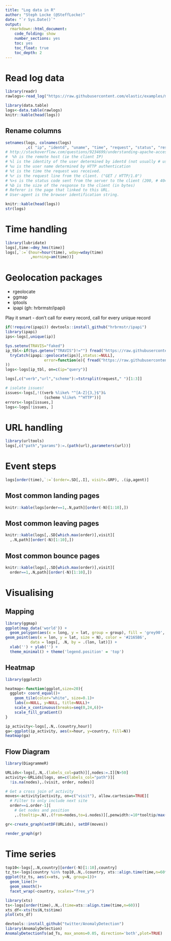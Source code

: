 ```yaml
---
title: "Log data in R"
author: "Steph Locke (@SteffLocke)"
date: "`r Sys.Date()`"
output: 
  rmarkdown::html_document: 
    code_folding: show
    number_sections: yes
    toc: yes
    toc_float: true
    toc_depth: 2
---
```



# Read log data
```r
library(readr)
rawlogs<-read_log("https://raw.githubusercontent.com/elastic/examples/master/ELK_apache/apache_logs")

library(data.table)
logs<-data.table(rawlogs)
knitr::kable(head(logs))
```

## Rename columns
```r
setnames(logs, colnames(logs)
         ,c( "ip", "identd", "uname", "time", "request", "status", "respsize", "referer", "agent"))
# http://stackoverflow.com/questions/9234699/understanding-apache-access-log
#  %h is the remote host (ie the client IP)
# %l is the identity of the user determined by identd (not usually # used since not reliable)
# %u is the user name determined by HTTP authentication
# %t is the time the request was received.
# %r is the request line from the client. ("GET / HTTP/1.0")
# %>s is the status code sent from the server to the client (200, # 404 etc.)
# %b is the size of the response to the client (in bytes)
# Referer is the page that linked to this URL.
# User-agent is the browser identification string.

knitr::kable(head(logs))
str(logs)
```


# Time handling
```r
library(lubridate)
logs[,time:=dmy_hms(time)]
logs[,`:=`(hour=hour(time), wday=wday(time)
           ,morning=am(time))]
```



# Geolocation packages
- rgeolocate
- ggmap
- iptools
- ipapi (gh: hrbrmstr/ipapi)

Play it smart - don't call for every record, call for every unique record

```r
if(!require(ipapi)) devtools::install_github("hrbrmstr/ipapi")
library(ipapi)
ips<-logs[,unique(ip)]

Sys.setenv(TRAVIS="faked")
ip_tbl<-if(Sys.getenv("TRAVIS")!="") fread("https://raw.githubusercontent.com/stephlocke/lazyCDN/master/sampleIPtbl.csv") else(
  tryCatch(ipapi::geolocate(ips)[,status:=NULL],
                 error=function(e){ fread("https://raw.githubusercontent.com/stephlocke/lazyCDN/master/sampleIPtbl.csv")}
))
logs<-logs[ip_tbl, on=c(ip="query")]
```

```r
logs[,c("verb","url","scheme"):=tstrsplit(request," ")[1:3]]

# isolate issues!
issues<-logs[,!((verb %like% "^[A-Z]{3,}$")&
                 (scheme %like% "^HTTP"))]
errors<-logs[issues,]
logs<-logs[!issues, ]
```

# URL handling
```r
library(urltools)
logs[,c("path","params"):=.(path(url),parameters(url))]
```

# Event steps
```r
logs[order(time),`:=`(order=.SD[,.I], visit=.GRP), .(ip,agent)]
```

## Most common landing pages
```r
knitr::kable(logs[order==1,.N,path][order(-N)[1:10],])
```

## Most common leaving pages
```r
knitr::kable(logs[,.SD[which.max(order)],visit][
  ,.N,path][order(-N)[1:10],])
```

## Most common bounce pages
```r
knitr::kable(logs[,.SD[which.max(order)],visit][
  order==1,.N,path][order(-N)[1:10],])
```

# Visualising
## Mapping
```r
library(ggmap)
ggplot(map_data('world')) +
  geom_polygon(aes(x = long, y = lat, group = group), fill = 'grey90', colour = 'white') + 
geom_point(aes(x = lon, y = lat, size = N), color = '#2165B6',
           data = logs[, .N, by = .(lon, lat)]) +
  xlab('') + ylab('') + 
  theme_minimal() + theme('legend.position' = 'top')
```

## Heatmap
```r
library(ggplot2)

heatmap<-function(ggplot,size=20){
  ggplot+ coord_equal()+
    geom_tile(color="white", size=0.1)+
    labs(x=NULL, y=NULL, title=NULL)+
    scale_x_continuous(breaks=seq(0,24,6))+
    scale_fill_gradient()
}

ip_activity<-logs[,.N,.(country,hour)]
ga<-ggplot(ip_activity, aes(x=hour, y=country, fill=N))
heatmap(ga)

```

## Flow Diagram
```r
library(DiagrammeR)

URLids<-logs[,.N,.(labels_col=path)][,nodes:=.I][N>50]
activity<-URLids[logs, on=c(labels_col="path")][
  !is.na(nodes),.(visit, order, nodes)]

# Get a cross join of activity
moves<-activity[activity, on=c("visit"), allow.cartesian=TRUE][
  # Filter to only include next site
  order==i.order-1][ 
    # Get nodes and position
    ,.(tooltip=.N),.(from=nodes,to=i.nodes)][,penwidth:=10*tooltip/max(tooltip)]

gr<-create_graph(setDF(URLids), setDF(moves))

render_graph(gr)
```

# Time series
```r
top10<-logs[,.N,country][order(-N)[1:10],country]
tz_ts<-logs[country %in% top10,.N,.(country, xts::align.time(time,n=60*5))]
ggplot(tz_ts, aes(x=xts, y=N, group=1))+
  geom_line()+
  geom_smooth()+
  facet_wrap(~country, scales="free_y")
```

```r
library(xts)
ts<-logs[order(time),.N,.(time=xts::align.time(time,n=60))]
xts_df<-xts(ts$N,ts$time)
plot(xts_df)
```

```r
devtools::install_github("twitter/AnomalyDetection")
library(AnomalyDetection)
AnomalyDetectionTs(ad_Ts, max_anoms=0.05, direction='both',plot=TRUE)
```